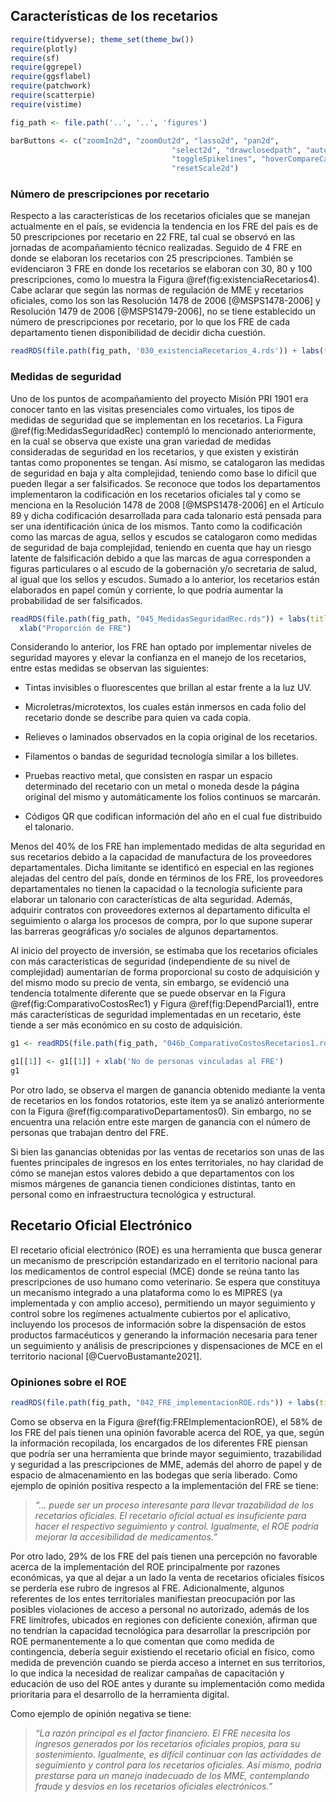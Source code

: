 ## Características de los recetarios

```r
require(tidyverse); theme_set(theme_bw())
require(plotly)
require(sf)
require(ggrepel)
require(ggsflabel)
require(patchwork)
require(scatterpie)
require(vistime)

fig_path <- file.path('..', '..', 'figures')

barButtons <- c("zoomIn2d", "zoomOut2d", "lasso2d", "pan2d", 
                                    "select2d", "drawclosedpath", "autoScale2d", "zoom2", 
                                    "toggleSpikelines", "hoverCompareCartesian", "hoverClosestCartesian", 
                                    "resetScale2d")
```

\maxdeadcycles=1000

### Número de prescripciones por recetario

Respecto a las características de los recetarios oficiales que se manejan actualmente en el país, se evidencia la tendencia en los FRE del país es de 50 prescripciones por recetario en 22 FRE, tal cual se observó en las jornadas de acompañamiento técnico realizadas. Seguido de 4 FRE en donde se elaboran los recetarios con 25 prescripciones. También se evidenciaron 3 FRE en donde los recetarios se elaboran con 30, 80 y 100 prescripciones, como lo muestra la Figura \@ref(fig:existenciaRecetarios4). Cabe aclarar que según las normas de regulación de MME y recetarios oficiales, como los son las Resolución 1478 de 2006 [@MSPS1478-2006] y Resolución 1479 de 2006 [@MSPS1479-2006], no se tiene establecido un número de prescripciones por recetario, por lo que los FRE de cada departamento tienen disponibilidad de decidir dicha cuestión.

```r
readRDS(file.path(fig_path, '030_existenciaRecetarios_4.rds')) + labs(title = NULL)
```


### Medidas de seguridad

Uno de los puntos de acompañamiento del proyecto Misión PRI 1901 era conocer tanto en las visitas presenciales como virtuales, los tipos de medidas de seguridad que se implementan en los recetarios. La Figura \@ref(fig:MedidasSeguridadRec) contempló lo mencionado anteriormente, en la cual se observa que existe una gran variedad de medidas consideradas de seguridad en los recetarios, y que existen y existirán tantas como proponentes se tengan. Así mismo, se catalogaron las medidas de seguridad en baja y alta complejidad, teniendo como base lo difícil que pueden llegar a ser falsificados. Se reconoce que todos los departamentos implementaron la codificación en los recetarios oficiales tal y como se menciona en la Resolución 1478 de 2008 [@MSPS1478-2006] en el Artículo 89 y dicha codificación desarrollada para cada talonario está pensada para ser una identificación única de los mismos. 
Tanto como la codificación como las marcas de agua, sellos y escudos se catalogaron como medidas de seguridad de baja complejidad, teniendo en cuenta que hay un riesgo latente de falsificación debido a que las marcas de agua corresponden a figuras particulares o al escudo de la gobernación y/o secretaria de salud, al igual que los sellos y escudos. Sumado a lo anterior, los recetarios están elaborados en papel común y corriente, lo que podría aumentar la probabilidad de ser falsificados.

```r
readRDS(file.path(fig_path, "045_MedidasSeguridadRec.rds")) + labs(title = NULL) + 
  xlab("Proporción de FRE")
```

Considerando lo anterior, los FRE han optado por implementar niveles de seguridad mayores y elevar la confianza en el manejo de los recetarios, entre estas medidas se observan las siguientes:

- Tintas invisibles o fluorescentes que brillan al estar frente a la luz UV.

-	Microletras/microtextos, los cuales están inmersos en cada folio del recetario donde se describe para quien va cada copia.

-	Relieves o laminados observados en la copia original de los recetarios.

-	Filamentos o bandas de seguridad tecnología similar a los billetes.  

-	Pruebas reactivo metal, que consisten en raspar un espacio determinado del recetario con un metal o moneda desde la página original del mismo y automáticamente los folios continuos se marcarán.

-	Códigos QR que codifican información del año en el cual fue distribuido el talonario.

Menos del 40% de los FRE han implementado medidas de alta seguridad en sus recetarios debido a la capacidad de manufactura de los proveedores departamentales. Dicha limitante se identificó en especial en las regiones alejadas del centro del país, donde en términos de los FRE, los proveedores departamentales no tienen la capacidad o la tecnología suficiente para elaborar un talonario con características de alta seguridad. Además, adquirir contratos con proveedores externos al departamento dificulta el seguimiento o alarga los procesos de compra, por lo que supone superar las barreras geográficas y/o sociales de algunos departamentos.

Al inicio del proyecto de inversión, se estimaba que los recetarios oficiales con más características de seguridad (independiente de su nivel de complejidad) aumentarían de forma proporcional su costo de adquisición y del mismo modo su precio de venta, sin embargo, se evidenció una tendencia totalmente diferente que se puede observar en la Figura \@ref(fig:ComparativoCostosRec1) y Figura \@ref(fig:DependParcial1),  entre más características de seguridad implementadas en un recetario, éste tiende a ser más económico en su costo de adquisición. 

```r
g1 <- readRDS(file.path(fig_path, "046b_ComparativoCostosRecetarios1.rds")) + labs(title = NULL)

g1[[1]] <- g1[[1]] + xlab('No de personas vinculadas al FRE')
g1
```

Por otro lado, se observa el margen de ganancia obtenido mediante la venta de recetarios en los fondos rotatorios, este ítem ya se analizó anteriormente con la Figura \@ref(fig:comparativoDepartamentos0). Sin embargo, no se encuentra una relación entre este margen de ganancia con el número de personas que trabajan dentro del FRE.

Si bien las ganancias obtenidas por las ventas de recetarios son unas de las fuentes principales de ingresos en los entes territoriales, no hay claridad de cómo se manejan estos valores debido a que departamentos con los mismos márgenes de ganancia tienen condiciones distintas, tanto en personal como en infraestructura tecnológica y estructural.

## Recetario Oficial Electrónico

El recetario oficial electrónico (ROE) es una herramienta que busca generar un mecanismo de prescripción estandarizado en el territorio nacional para los medicamentos de control especial (MCE) donde se reúna tanto las prescripciones de uso humano como veterinario. Se espera que constituya un mecanismo integrado a una plataforma como lo es MIPRES (ya implementada y con amplio acceso), permitiendo un mayor seguimiento y control sobre los regímenes actualmente cubiertos por el aplicativo, incluyendo los procesos de información sobre la dispensación de estos productos farmacéuticos y generando la información necesaria para tener un seguimiento y análisis de prescripciones y dispensaciones de MCE en el territorio nacional [@CuervoBustamante2021].

### Opiniones sobre el ROE

```r
readRDS(file.path(fig_path, "042_FRE_implementacionROE.rds")) + labs(title = NULL)
```

Como se observa en la Figura \@ref(fig:FREImplementacionROE), el 58\% de los FRE del país tienen una opinión favorable acerca del ROE, ya que, según la información recopilada, los encargados de los diferentes FRE piensan que podría ser una herramienta que brinde mayor seguimiento, trazabilidad y seguridad a las prescripciones de MME, además del ahorro de papel y de espacio de almacenamiento en las bodegas que sería liberado. Como ejemplo de opinión positiva respecto a la implementación del FRE se tiene:

> *"... puede ser un proceso interesante para llevar trazabilidad de los recetarios oficiales. El recetario oficial actual es insuficiente para hacer el respectivo seguimiento y control. Igualmente, el ROE podría mejorar la accesibilidad de medicamentos."*


Por otro lado, 29\% de los FRE del país tienen una percepción no favorable acerca de la implementación del ROE principalmente por razones económicas, ya que al dejar a un lado la venta de recetarios oficiales físicos se perdería ese rubro de ingresos al FRE. Adicionalmente, algunos referentes de los entes territoriales manifiestan preocupación por las posibles violaciones de acceso a personal no autorizado, además de los FRE limítrofes, ubicados en regiones con deficiente conexión, afirman que no tendrían la capacidad tecnológica para desarrollar la prescripción por ROE permanentemente a lo que comentan que como medida de contingencia, debería seguir existiendo el recetario oficial en físico, como medida de prevención cuando se pierda acceso a internet en sus territorios, lo que indica la necesidad de realizar campañas de capacitación y educación de uso del ROE antes y durante su implementación como medida prioritaria para el desarrollo de la herramienta digital. 

Como ejemplo de opinión negativa se tiene:

> *"La razón principal es el factor financiero. El FRE necesita los ingresos generados por los recetarios oficiales propios, para su sostenimiento. Igualmente, es difícil continuar con las actividades de seguimiento y control para los recetarios oficiales. Así mismo, podría prestarse para un manejo inadecuado de los MME, contemplando fraude y desvíos en los recetarios oficiales electrónicos."*
